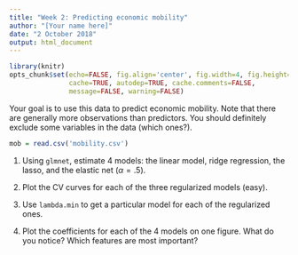 ```yaml
---
title: "Week 2: Predicting economic mobility"
author: "[Your name here]"
date: "2 October 2018"
output: html_document
---
```


```r
library(knitr)
opts_chunk$set(echo=FALSE, fig.align='center', fig.width=4, fig.height=3,
               cache=TRUE, autodep=TRUE, cache.comments=FALSE,
               message=FALSE, warning=FALSE)
```

Your goal is to use this data to predict economic mobility. Note that there are generally more observations than predictors. You should definitely exclude some variables in the data (which ones?).

```r
mob = read.csv('mobility.csv')
```

1. Using `glmnet`, estimate 4 models: the linear model, ridge regression, the lasso, and the elastic net ($\alpha=.5$).

2. Plot the CV curves for each of the three regularized models (easy).

3. Use `lambda.min` to get a particular model for each of the regularized ones.

4. Plot the coefficients for each of the 4 models on one figure. What do you notice? Which features are most important?
